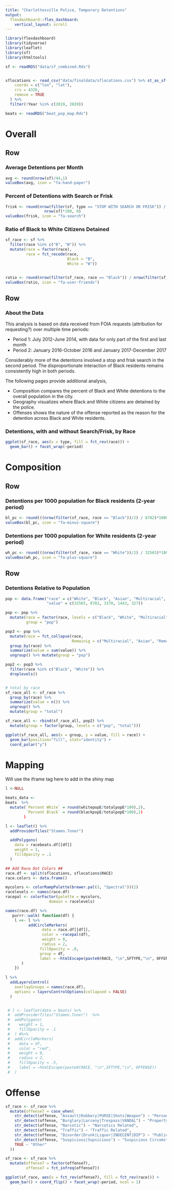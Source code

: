 ```yaml
---
title: "Charlottesville Police, Temporary Detentions"
output: 
  flexdashboard::flex_dashboard:
    vertical_layout: scroll
---
```


```r
library(flexdashboard)
library(tidyverse)
library(leaflet)
library(sf)
library(htmltools)

sf <- readRDS("data/sf_combined.Rds")


sflocations <- read_csv("data/finaldata/sflocations.csv") %>% st_as_sf(
    coords = c("lon", "lat"),
    crs = 4326,
    remove = TRUE
  ) %>%
  filter(!Year %in% c(2019, 2020))

beats <- readRDS("beat_pop_map.Rds")


```

Overall {data-orientation=rows}
===================================== 

Row
-----------------------------------------------------------------------

### Average Detentions per Month 

```r
avg <- round(nrow(sf)/44,1)
valueBox(avg, icon = "fa-hand-paper")
```

### Percent of Detentions with Search or Frisk
```r
frisk <- round(nrow(filter(sf, type == "STOP WITH SEARCH OR FRISK")) /
                 nrow(sf)*100, 0)
valueBox(frisk, icon = "fa-search")
```

### Ratio of Black to White Citizens Detained 

```r
sf_race <- sf %>% 
  filter(race %in% c("B", "W")) %>% 
  mutate(race = factor(race),
         race = fct_recode(race, 
                           Black = "B",
                           White = "W"))


ratio <- round(nrow(filter(sf_race, race == "Black")) / nrow(filter(sf_race, race == "White")),1)
valueBox(ratio, icon = "fa-user-friends")
```

Row
-----------------------------------------------------------------------

### About the Data {data-width=333}

This analysis is based on data received from FOIA requests (attribution for requesting?) over multiple time periods:

* Period 1: July 2012-June 2014, with data for only part of the first and last month
* Period 2: January 2016-October 2016 and January 2017-December 2017

Considerably more of the detentions involved a stop and frisk search in the second period. The disproportionate interaction of Black residents remains consistently high in both periods.

The following pages provide additional analysis,

* Composition compares the percent of Black and White detentions to the overall population in the city.
* Geography visualizes where Black and White citizens are detained by the police.
* Offenses shows the nature of the offense reported as the reason for the detention across Black and White residents.

### Detentions, with and without Search/Frisk, by Race

```r
ggplot(sf_race, aes(x = type, fill = fct_rev(race))) + 
  geom_bar() + facet_wrap(~period)
```


Composition {data-orientation=rows}
===================================== 

Row
-----------------------------------------------------------------------

### Detentions per 1000 population for Black residents (2-year period)
```r
bl_pc <- round(((nrow(filter(sf_race, race == "Black"))/2) / 8782)*1000,1)
valueBox(bl_pc, icon = "fa-minus-square")
```

### Detentions per 1000 population for White residents (2-year period)
```r
wh_pc <- round(((nrow(filter(sf_race, race == "White"))/2) / 32565)*1000,1)
valueBox(wh_pc, icon = "fa-plus-square")
```


Row
-----------------------------------------------------------------------

### Detentions Relative to Population

```r
pop <- data.frame("race" = c("White", "Black", "Asian", "Multiracial", "Remaining"), 
                  "value" = c(32565, 8782, 3370, 1443, 327))

pop <- pop %>% 
  mutate(race = factor(race, levels = c("Black", "White", "Multiracial", "Asian", "Remaining")),
         group = "pop")

pop3 <- pop %>% 
  mutate(race = fct_collapse(race, 
                             Remainig = c("Multiracial", "Asian", "Remaining"))) %>% 
  group_by(race) %>% 
  summarize(value = sum(value)) %>% 
  ungroup() %>% mutate(group = "pop")

pop2 <- pop3 %>% 
  filter(race %in% c("Black", "White")) %>% 
  droplevels()


# total by race
sf_race_all <- sf_race %>% 
  group_by(race) %>% 
  summarize(value = n()) %>% 
  ungroup() %>% 
  mutate(group = "total")

sf_race_all <- rbind(sf_race_all, pop2) %>% 
  mutate(group = factor(group, levels = c("pop", "total")))

ggplot(sf_race_all, aes(x = group, y = value, fill = race)) + 
  geom_bar(position="fill", stat="identity") + 
  coord_polar("y")
```


Mapping {data-orientation=row}
===================================== 
Will use the iframe tag here to add in the shiny map

``` r
l <-NULL

beats_data <- 
beats  %>% 
  mutate(`Percent White` = round(whitepopE/totalpopE*100),2),
         `Percent Black` = round(blackpopE/totalpopE*100),2)
        ) 

l <- leaflet() %>%
  addProviderTiles("Stamen.Toner")  

  addPolygons(
    data = racebeats.df[[df]]
    weight = 1,
    fillOpacity = .1
  )

## Add Race Dot Colors ## 
race.df <- split(sflocations, sflocations$RACE)
race.colors <- data.frame()

mycolors <- colorRampPalette(brewer.pal(3, "Spectral"))(2)
racelevels <- names(race.df)
racepal <- colorFactor(palette = mycolors,
                   domain = racelevels)

names(race.df) %>%
   purrr::walk( function(df) {
    l <<- l %>%
          addCircleMarkers(
                data = race.df[[df]],
                color = ~racepal(df),
                weight = 0,
                radius = 2,
               fillOpacity = .8,
               group = df,
               label = ~htmlEscape(paste0(RACE, "\n",SFTYPE,"\n", OFFENSE))
       )
    })
  
l %>%
  addLayersControl(
    overlayGroups = names(race.df),
    options = layersControlOptions(collapsed = FALSE)
  )


 # l <- leaflet(data = beats) %>%
 #  addProviderTiles("Stamen.Toner")  %>%
 #  addPolygons(
 #    weight = 1,
 #    fillOpacity = .1
 #  ) #%>%
 #  addCircleMarkers(
 #    data = df,
 #    color = "red",
 #    weight = 0,
 #    radius = 2,
 #    fillOpacity = .5,
 #    label = ~htmlEscape(paste0(RACE, "\n",SFTYPE,"\n", OFFENSE))
 #  )


```


Offense {data-orientation=rows}
===================================== 

```r
sf_race <- sf_race %>% 
  mutate(offense7 = case_when(
    str_detect(offense, "Assault|Robbery|PURSE|Shots|Weapon") ~ "Person Crime",
    str_detect(offense, "Burglary|Larceny|Trespass|VANDAL") ~ "Property Crime",
    str_detect(offense, "Narcotic") ~ "Narcotics Related",
    str_detect(offense, "Traffic") ~ "Traffic Related",
    str_detect(offense, "Disorder|Drunk|Liquor|INDECENT|DIP") ~ "Public Disorder",
    str_detect(offense, "Suspicious|Supsicious") ~ "Suspicious Circumstance",
    TRUE ~ "Other"
  ))

sf_race <- sf_race %>% 
  mutate(offense7 = factor(offense7),
         offense7 = fct_infreq(offense7))

ggplot(sf_race, aes(x = fct_rev(offense7), fill = fct_rev(race))) + 
  geom_bar() + coord_flip() + facet_wrap(~period, ncol = 1)
```
